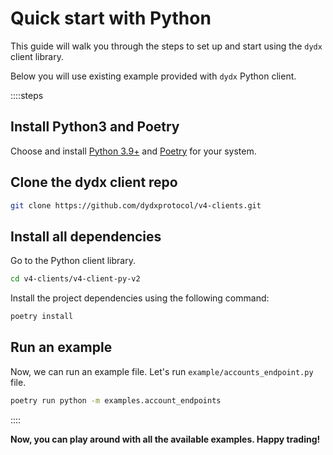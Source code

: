 # Quick start with Python

This guide will walk you through the steps to set up and start using the `dydx` client library.

Below you will use existing example provided with `dydx` Python client.

::::steps

## Install Python3 and Poetry

Choose and install [Python 3.9+](https://www.python.org/downloads/) and [Poetry](https://python-poetry.org/docs#installing-with-the-official-installer) for your system.

## Clone the dydx client repo

```bash
git clone https://github.com/dydxprotocol/v4-clients.git
```

## Install all dependencies

Go to the Python client library.

```bash
cd v4-clients/v4-client-py-v2
```

Install the project dependencies using the following command:

```bash
poetry install
```

## Run an example

Now, we can run an example file. Let's run `example/accounts_endpoint.py` file.

```bash
poetry run python -m examples.account_endpoints
```

::::

**Now, you can play around with all the available examples. Happy trading!**

